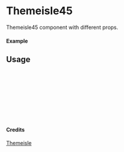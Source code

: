 
<Meta of={Themeisle45} title="Themeisle/Themeisle45" />

# Themeisle45

Themeisle45 component with different props.

#### Example

<Canvas of={Themeisle45.Primary} />

## Usage

```ts
import { Themeisle45 } from "yadl-ui";

const Example = () => {
  return (
      <Themeisle45 />
  );
};

export default Example;
```

#### Credits
[Themeisle](https://themeisle.com/illustrations/)
